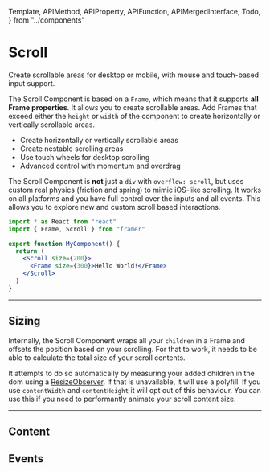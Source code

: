 <!-- 👋 Editing this file? Need help? → https://github.com/framer/api-docs/blob/master/CONTRIBUTING.md -->

  Template,
  APIMethod,
  APIProperty,
  APIFunction,
  APIMergedInterface,
  Todo,
} from "../components"


# Scroll

<span className="lead">
  Create scrollable areas for desktop or mobile, with mouse
  and touch-based input support.
</span>

<div>

The Scroll Component is based on a `Frame`, which means that it supports **all Frame properties**. It allows you to create scrollable areas. Add Frames that exceed either the `height` or `width` of the component to create horizontally or vertically scrollable areas.

- Create horizontally or vertically scrollable areas
- Create nestable scrolling areas
- Use touch wheels for desktop scrolling
- Advanced control with momentum and overdrag

The Scroll Component is **not** just a `div` with `overflow: scroll`, but uses custom real physics (friction and spring) to mimic iOS-like scrolling. It works on all platforms and you have full control over the inputs and all events. This allows you to explore new and custom scroll based interactions.

</div>

```jsx
import * as React from "react"
import { Frame, Scroll } from "framer"

export function MyComponent() {
  return (
    <Scroll size={200}>
      <Frame size={300}>Hello World!</Frame>
    </Scroll>
  )
}
```

---

## Sizing

Internally, the Scroll Component wraps all your `children` in a Frame and offsets the position based on your scrolling. For that to work, it needs to be able to calculate the total size of your scroll contents.

It attempts to do so automatically by measuring your added children in the dom using a [ResizeObserver](https://developer.mozilla.org/en-US/docs/Web/API/ResizeObserver). If that is unavailable, it will use a polyfill. If you use `contentWidth` and `contentHeight` it will opt out of this behaviour. You can use this if you need to performantly animate your scroll content size.

---

## Content

<APIProperty name="ScrollConfig.draggingEnabled" />

<APIProperty name="ScrollConfig.wheelEnabled" />

<APIProperty name="ScrollConfig.direction" />

<APIProperty name="ScrollConfig.contentOffsetX" />

<APIProperty name="ScrollConfig.contentOffsetY" />

## Events

<APIMethod name="ScrollEvents.onScroll()" />

<APIMethod name="ScrollEvents.onScrollStart()" />

<APIMethod name="ScrollEvents.onScrollEnd()" />
